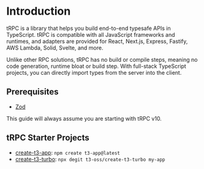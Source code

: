 # Introduction

tRPC is a library that helps you build end-to-end typesafe APIs in TypeScript. tRPC is compatible with all JavaScript frameworks and runtimes, and adapters are provided for React, Next.js, Express, Fastify, AWS Lambda, Solid, Svelte, and more.

Unlike other RPC solutions, tRPC has no build or compile steps, meaning no code generation, runtime bloat or build step. With full-stack TypeScript projects, you can directly import types from the server into the client.

## Prerequisites

- [Zod](https://github.com/colinhacks/zod)

This guide will always assume you are starting with tRPC v10.

## tRPC Starter Projects

- [create-t3-app](https://create.t3.gg/): `npm create t3-app@latest`
- [create-t3-turbo](https://github.com/t3-oss/create-t3-turbo): `npx degit t3-oss/create-t3-turbo my-app`
